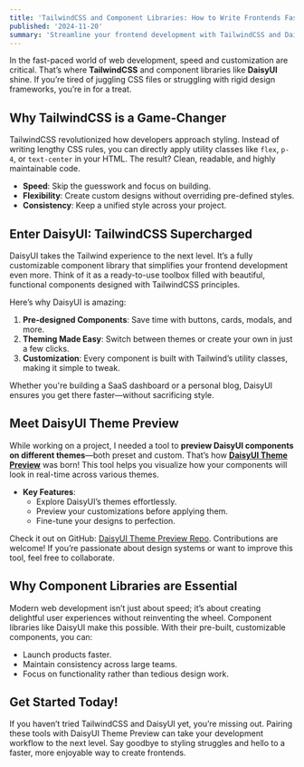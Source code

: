 ```yaml
---
title: 'TailwindCSS and Component Libraries: How to Write Frontends Faster!?'
published: '2024-11-20'
summary: 'Streamline your frontend development with TailwindCSS and DaisyUI! Learn how these tools and the new DaisyUI Theme Preview help you build fast, beautiful designs with ease. Explore customization and efficiency like never before'
---
```


In the fast-paced world of web development, speed and customization are critical. That’s where **TailwindCSS** and component libraries like **DaisyUI** shine. If you’re tired of juggling CSS files or struggling with rigid design frameworks, you’re in for a treat.

## Why TailwindCSS is a Game-Changer

TailwindCSS revolutionized how developers approach styling. Instead of writing lengthy CSS rules, you can directly apply utility classes like `flex`, `p-4`, or `text-center` in your HTML. The result? Clean, readable, and highly maintainable code.

- **Speed**: Skip the guesswork and focus on building.
- **Flexibility**: Create custom designs without overriding pre-defined styles.
- **Consistency**: Keep a unified style across your project.

## Enter DaisyUI: TailwindCSS Supercharged

DaisyUI takes the Tailwind experience to the next level. It’s a fully customizable component library that simplifies your frontend development even more. Think of it as a ready-to-use toolbox filled with beautiful, functional components designed with TailwindCSS principles.

Here’s why DaisyUI is amazing:

1. **Pre-designed Components**: Save time with buttons, cards, modals, and more.
2. **Theming Made Easy**: Switch between themes or create your own in just a few clicks.
3. **Customization**: Every component is built with Tailwind’s utility classes, making it simple to tweak.

Whether you're building a SaaS dashboard or a personal blog, DaisyUI ensures you get there faster—without sacrificing style.

## Meet DaisyUI Theme Preview

While working on a project, I needed a tool to **preview DaisyUI components on different themes**—both preset and custom. That’s how **[DaisyUI Theme Preview](https://daisyui-theme-preview.bakir.dev/)** was born! This tool helps you visualize how your components will look in real-time across various themes.

- **Key Features**:
  - Explore DaisyUI’s themes effortlessly.
  - Preview your customizations before applying them.
  - Fine-tune your designs to perfection.

Check it out on GitHub: [DaisyUI Theme Preview Repo](https://github.com/BakirGracic/daisyui-theme-preview). Contributions are welcome! If you’re passionate about design systems or want to improve this tool, feel free to collaborate.

## Why Component Libraries are Essential

Modern web development isn’t just about speed; it’s about creating delightful user experiences without reinventing the wheel. Component libraries like DaisyUI make this possible. With their pre-built, customizable components, you can:

- Launch products faster.
- Maintain consistency across large teams.
- Focus on functionality rather than tedious design work.

## Get Started Today!

If you haven’t tried TailwindCSS and DaisyUI yet, you’re missing out. Pairing these tools with DaisyUI Theme Preview can take your development workflow to the next level. Say goodbye to styling struggles and hello to a faster, more enjoyable way to create frontends.
